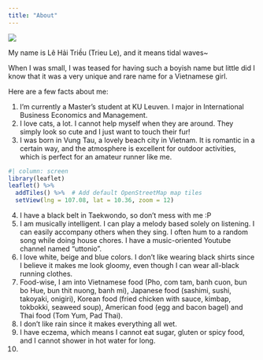 ```yaml
---
title: "About"
---
```


::: column-margin
![](images/profile-photo.png)
:::

My name is Lê Hải Triều (Trieu Le), and it means tidal waves~ 

When I was small, I was teased for having such a boyish name but little did I know that it was a very unique and rare name for a Vietnamese girl.

Here are a few facts about me:

1. I'm currently a Master's student at KU Leuven. I major in International Business Economics and Management. 
2. I love cats, a lot. I cannot help myself when they are around. They simply look so cute and I just want to touch their fur! 
3. I was born in Vung Tau, a lovely beach city in Vietnam. It is romantic in a certain way, and the atmosphere is excellent for outdoor activities, which is perfect for an amateur runner like me.


```r
#| column: screen
library(leaflet)
leaflet() %>%
  addTiles() %>%  # Add default OpenStreetMap map tiles
  setView(lng = 107.08, lat = 10.36, zoom = 12)

```
4. I have a black belt in Taekwondo, so don't mess with me :P
5. I am musically intelligent. I can play a melody based solely on listening. I can easily accompany others when they sing. I often hum to a random song while doing house chores. I have a music-oriented Youtube channel named "uttonio".
6. I love white, beige and blue colors. I don't like wearing black shirts since I believe it makes me look gloomy, even though I can wear all-black running clothes. 
7. Food-wise, I am into Vietnamese food (Pho, com tam, banh cuon, bun bo Hue, bun thit nuong, banh mi), Japanese food (sashimi, sushi, takoyaki, onigiri), Korean food (fried chicken with sauce, kimbap, tokbokki, seaweed soup), American food (egg and bacon bagel) and Thai food (Tom Yum, Pad Thai).
8. I don't like rain since it makes everything all wet.
9. I have eczema, which means I cannot eat sugar, gluten or spicy food, and I cannot shower in hot water for long.
10.
